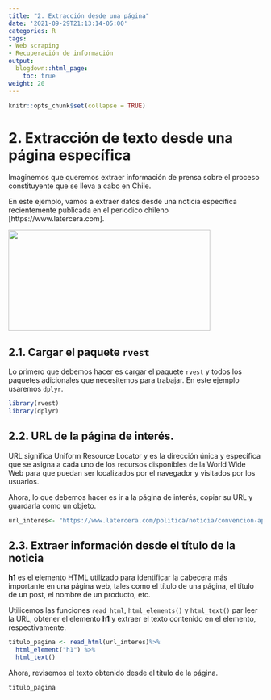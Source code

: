 ```yaml
---
title: "2. Extracción desde una página"
date: '2021-09-29T21:13:14-05:00'
categories: R
tags:
- Web scraping
- Recuperación de información
output:
  blogdown::html_page:
    toc: true
weight: 20
---
```

```r
knitr::opts_chunk$set(collapse = TRUE)
```

# 2. Extracción de texto desde una página específica
Imaginemos que queremos extraer información de prensa sobre el proceso constituyente que se lleva a cabo en Chile.

En este ejemplo, vamos a extraer datos desde una noticia específica recientemente publicada en el periodico chileno [https://www.latercera.com].


![](/courses/rvest/02_scrapeando_files/latercera.png){width=400px height=200px}


## 2.1. Cargar el paquete `rvest`

Lo primero que debemos hacer es cargar el paquete `rvest` y todos los paquetes adicionales que necesitemos para trabajar. En este ejemplo usaremos `dplyr`.


```r
library(rvest)
library(dplyr)
```

## 2.2. URL de la página de interés.

URL significa Uniform Resource Locator y es la dirección única y específica que se asigna a cada uno de los recursos disponibles de la World Wide Web para que puedan ser localizados por el navegador y visitados por los usuarios.

Ahora, lo que debemos hacer es ir a la página de interés, copiar su URL y guardarla como un objeto.


```r
url_interes<- "https://www.latercera.com/politica/noticia/convencion-aprueba-que-sea-el-pleno-por-mayoria-simple-el-que-califique-la-renuncia-de-un-convencional-se-descarta-participacion-del-tc/7KTM6K5JZFC4HOUYQOOUGSU5YQ/"

```

## 2.3. Extraer información desde el título de la noticia

**h1** es el elemento HTML utilizado para identificar la cabecera más importante en una página web, tales como el título de una página, el título de un post, el nombre de un producto, etc. 

Utilicemos las funciones `read_html`, `html_elements()` y `html_text()` par leer la URL, obtener el elemento **h1** y extraer el texto contenido en el elemento, respectivamente.

```r
titulo_pagina <- read_html(url_interes)%>% 
  html_element("h1") %>% 
  html_text()
```

Ahora, revisemos el texto obtenido desde el título de la página.


```r
titulo_pagina
```

